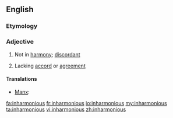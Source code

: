 ==English==

===Etymology===
{{prefix|in|harmonious}}

===Adjective===
{{en-adj}}

#{{music}} Not in [[harmony]]; [[discordant]]
# Lacking [[accord]] or [[agreement]]

====Translations====
{{trans-top|music: not in harmony; discordant}}
* [[Manx]]: {{t|gv|neuving}}
{{trans-mid}}
{{trans-bottom}}

{{trans-top|lacking accord or agreement}}
{{trans-mid}}
{{trans-bottom}}

[[fa:inharmonious]]
[[fr:inharmonious]]
[[io:inharmonious]]
[[my:inharmonious]]
[[ta:inharmonious]]
[[vi:inharmonious]]
[[zh:inharmonious]]